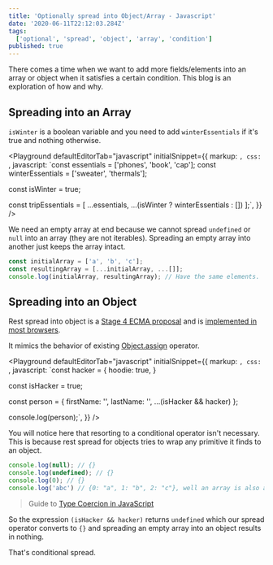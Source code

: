 ```yaml
---
title: 'Optionally spread into Object/Array - Javascript'
date: '2020-06-11T22:12:03.284Z'
tags:
  ['optional', 'spread', 'object', 'array', 'condition']
published: true
---
```

There comes a time when we want to add more fields/elements into an array or object when it satisfies a certain condition. This blog is an exploration of how and why. 

## Spreading into an Array

`isWinter` is a boolean variable and you need to add `winterEssentials` if it's true and nothing otherwise. 

<Playground
  defaultEditorTab="javascript"
  initialSnippet={{
    markup: ``,
    css: ``,
    javascript: `const essentials = ['phones', 'book', 'cap'];
const winterEssentials = ['sweater', 'thermals'];
 
const isWinter = true;
 
const tripEssentials = [
  ...essentials,
  ...(isWinter ? winterEssentials : [])
];`,
  }}
/>

We need an empty array at end because we cannot spread `undefined` or `null` into an array (they are not iterables). Spreading an empty array into another just keeps the array intact.

```javascript
const initialArray = ['a', 'b', 'c'];
const resultingArray = [...initialArray, ...[]];
console.log(initialArray, resultingArray); // Have the same elements.
```

## Spreading into an Object

Rest spread into object is a [Stage 4 ECMA proposal](https://tc39.es/proposal-object-rest-spread) and is [implemented in most browsers](https://caniuse.com/#feat=mdn-javascript_operators_spread_spread_in_object_literals).

It mimics the behavior of existing [Object.assign](https://developer.mozilla.org/en-US/docs/Web/JavaScript/Reference/Global_Objects/Object/assign) operator.

<Playground
  defaultEditorTab="javascript"
  initialSnippet={{
    markup: ``,
    css: ``,
    javascript: `const hacker = {
  hoodie: true,
}
 
const isHacker = true;
 
const person = {
  firstName: '',
  lastName: '',
  ...(isHacker && hacker)
};
 
console.log(person);`,
  }}
/>

You will notice here that resorting to a conditional operator isn't necessary. This is because rest spread for objects tries to wrap any primitive it finds to an object.

```javascript
console.log(null); // {}
console.log(undefined); // {}
console.log(0); // {}
console.log('abc') // {0: "a", 1: "b", 2: "c"}, well an array is also an object
```

> Guide to [Type Coercion in JavaScript](http://localhost:8000/type-coercion/)

So the expression `(isHacker && hacker)` returns `undefined` which our spread operator converts to `{}` and spreading an empty array into an object results in nothing. 

That's conditional spread.